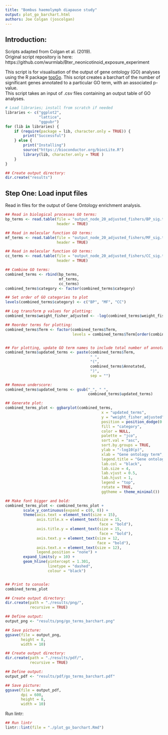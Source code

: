```yaml
---
title: "Bombus haemolymph diapause study"
output: plot_go_barchart.html
authors: Joe Colgan (joscolgan)
---
```


## Introduction:  
Scripts adapted from Colgan et al. (2019).  
Original script repository is here:
https://github.com/wurmlab/Bter_neonicotinoid_exposure_experiment  

This script is for visualisation of the output of gene ontology (GO) analyses using the R package [topGo](https://bioconductor.org/packages/release/bioc/html/topGO.html).
This script creates a barchart of the number of significant genes annotated to a particular GO term, with an associated p-value.  
This script takes an input of .csv files containing an output table of GO analyses.

```r
# Load libraries; install from scratch if needed
libraries <- c("ggplot2",
               "lattice",
               "ggpubr")
for (lib in libraries) {
    if (require(package = lib, character.only = TRUE)) {
        print("Successful")
    } else {
        print("Installing")
        source("https://bioconductor.org/biocLite.R")
        library(lib, character.only = TRUE )
    }
}

## Create output directory:
dir.create("results")
```

## Step One: Load input files
Read in files for the output of Gene Ontology enrichment analysis.

```r
## Read in biological processes GO terms:
bp_terms <- read.table(file = "output_node_20_adjusted_fishers/BP_sig.tsv",
                       header = TRUE)

## Read in molecular function GO terms:
mf_terms <- read.table(file = "output_node_20_adjusted_fishers/MF_sig.tsv",
                       header = TRUE)

## Read in molecular function GO terms:
cc_terms <- read.table(file = "output_node_20_adjusted_fishers/CC_sig.tsv",
                       header = TRUE)

## Combine GO terms:
combined_terms <- rbind(bp_terms,
                        mf_terms,
                        cc_terms)
combined_terms$category <- factor(combined_terms$category)

## Set order of GO categories to plot
levels(combined_terms$category) <- c("BP", "MF", "CC")

## Log transform p values for plotting:
combined_terms$weight_fisher_adjusted <- -log(combined_terms$weight_fisher_adjusted)

## Reorder terms for plotting:
combined_terms$Term <- factor(combined_terms$Term,
                              levels = combined_terms$Term[order(combined_terms$category,                                                                                          combined_terms$weight_fisher_adjusted)])


## For plotting, update GO term names to include total number of annotated terms:
combined_terms$updated_terms <- paste(combined_terms$Term,
                                      " ",
                                      "(",
                                      combined_terms$Annotated,
                                      ")",
                                      sep = "")

## Remove underscore:
combined_terms$updated_terms <- gsub("_", " ",
                                     combined_terms$updated_terms)

## Generate plot:
combined_terms_plot <- ggbarplot(combined_terms,
                                           x = "updated_terms",
                                           y = "weight_fisher_adjusted",
                                           position = position_dodge(0.1),
                                           fill = "category",
                                           color = NULL,
                                           palette = "jco",
                                           sort.val = "asc",
                                           sort.by.groups = TRUE,
                                           ylab = "-log10(p)",
                                           xlab = "Gene ontology term",
                                           legend.title = "Gene ontology",
                                           lab.col = "black",
                                           lab.size = 4,
                                           lab.vjust = 0.5,
                                           lab.hjust = 1,
                                           legend = "top",
                                           rotate = TRUE,
                                           ggtheme = theme_minimal())

## Make font bigger and bold:
combined_terms_plot <- combined_terms_plot +
        scale_y_continuous(expand = c(0, 0)) +
        theme(axis.text = element_text(size = 15),
              axis.title.x = element_text(size = 15,
                                          face = "bold"),
              axis.title.y = element_text(size = 15,
                                          face = "bold"),
              axis.text.y = element_text(size = 12,
                                         face = "bold"),
              axis.text.x = element_text(size = 12),
              legend.position = "none") +
        expand_limits(y = 10) +
        geom_hline(yintercept = 1.301,
                   linetype = "dashed",
                   colour = "black")


## Print to console:
combined_terms_plot

## Create output directory:
dir.create(path = "./results/png/",
           recursive = TRUE)

## Define output:
output_png <- "results/png/go_terms_barchart.png"

## Save picture:
ggsave(file = output_png,
       height = 8,
       width = 10)

## Create output directory:
dir.create(path = "./results/pdf/",
           recursive = TRUE)

## Define output:
output_pdf <- "results/pdf/go_terms_barchart.pdf"

## Save picture:
ggsave(file = output_pdf,
       dpi = 600,
       height = 8,
       width = 10)

```

Run lintr:

```r
## Run lintr
lintr::lint(file = "./plot_go_barchart.Rmd")
```

